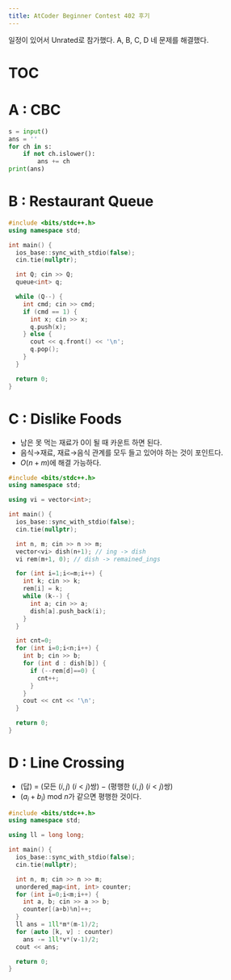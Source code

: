 ```yaml
---
title: AtCoder Beginner Contest 402 후기
---
```


일정이 있어서 Unrated로 참가했다. A, B, C, D 네 문제를 해결했다.

# TOC

# A : CBC

```py
s = input()
ans = ''
for ch in s:
    if not ch.islower():
        ans += ch
print(ans)
```

# B : Restaurant Queue

```cpp
#include <bits/stdc++.h>
using namespace std;

int main() {
  ios_base::sync_with_stdio(false);
  cin.tie(nullptr);

  int Q; cin >> Q;
  queue<int> q;

  while (Q--) {
    int cmd; cin >> cmd;
    if (cmd == 1) {
      int x; cin >> x;
      q.push(x);
    } else {
      cout << q.front() << '\n';
      q.pop();
    }
  }

  return 0;
}
```

# C : Dislike Foods

- 남은 못 먹는 재료가 0이 될 때 카운트 하면 된다.
- 음식$\to$재료, 재료$\to$음식 관계를 모두 들고 있어야 하는 것이 포인트다. 
- $O(n+m)$에 해결 가능하다.

```cpp
#include <bits/stdc++.h>
using namespace std;

using vi = vector<int>;

int main() {
  ios_base::sync_with_stdio(false);
  cin.tie(nullptr);

  int n, m; cin >> n >> m;
  vector<vi> dish(n+1); // ing -> dish
  vi rem(m+1, 0); // dish -> remained_ings

  for (int i=1;i<=m;i++) {
    int k; cin >> k;
    rem[i] = k;
    while (k--) {
      int a; cin >> a;
      dish[a].push_back(i);
    }
  }

  int cnt=0;
  for (int i=0;i<n;i++) {
    int b; cin >> b;
    for (int d : dish[b]) {
      if (--rem[d]==0) {
        cnt++;
      }
    }
    cout << cnt << '\n';
  }

  return 0;
}
```

# D : Line Crossing

- (답) = (모든 $(i,j)$ ($i<j$)쌍) $-$ (평행한 $(i,j)$ ($i<j$)쌍)
- $(a_i+b_i) \text{ mod } n$가 같으면 평행한 것이다.

```cpp
#include <bits/stdc++.h>
using namespace std;

using ll = long long;

int main() {
  ios_base::sync_with_stdio(false);
  cin.tie(nullptr);

  int n, m; cin >> n >> m;
  unordered_map<int, int> counter;
  for (int i=0;i<m;i++) {
    int a, b; cin >> a >> b;
    counter[(a+b)%n]++;
  }
  ll ans = 1ll*m*(m-1)/2;
  for (auto [k, v] : counter)
    ans -= 1ll*v*(v-1)/2;
  cout << ans;

  return 0;
}
```